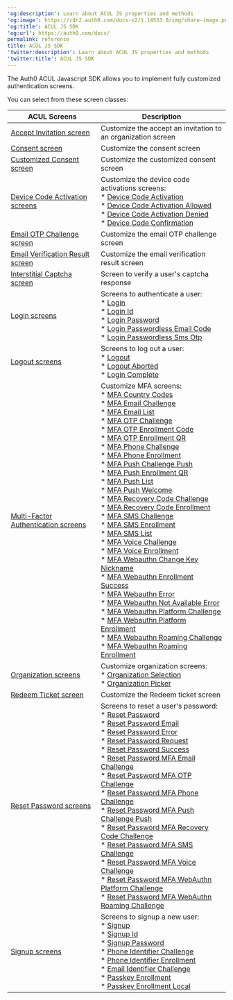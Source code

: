---
'og:description': Learn about ACUL JS properties and methods
'og:image': https://cdn2.auth0.com/docs-v2/1.14553.0/img/share-image.png
'og:title': ACUL JS SDK
'og:url': https://auth0.com/docs/
permalink: reference
title: ACUL JS SDK
'twitter:description': Learn about ACUL JS properties and methods
'twitter:title': ACUL JS SDK
---
The Auth0 ACUL Javascript SDK allows you to implement fully customized authentication screens.

You can select from these screen classes:

<table class="table"><thead>
<tr>
<th><strong>ACUL Screens</strong></th>
<th><strong>Description</strong></th>
</tr>
</thead>
<tbody>
<tr>
<td><a href="/docs/customize/login-pages/advanced-customizations/reference/accept-invitation">Accept Invitation screen</a></td>
<td>Customize the accept an invitation to an organization screen</td>
</tr>
<tr>
<td><a href="/docs/customize/login-pages/advanced-customizations/reference/consent-screen-class">Consent screen</a></td>
<td>Customize the consent screen</td>
</tr>
<tr>
<td><a href="/docs/customize/login-pages/advanced-customizations/reference/customized-consent-screen-class">Customized Consent screen</a></td>
<td>Customize the customized consent screen</td>
</tr>
<tr>
<td><a href="/docs/customize/login-pages/advanced-customizations/reference/device-code-activation">Device Code Activation screens</a></td>
<td>Customize the device code activations screens: <br/>* <a href="/docs/customize/login-pages/advanced-customizations/reference/device-code-activation#device-code-activation-screen-class">Device Code Activation</a> <br/>* <a href="/docs/customize/login-pages/advanced-customizations/reference/device-code-activation#device-code-activation-allowed-screen-class">Device Code Activation Allowed</a> <br/>* <a href="/docs/customize/login-pages/advanced-customizations/reference/device-code-activation#device-code-activation-denied-screen-class">Device Code Activation Denied</a> <br/>* <a href="/docs/customize/login-pages/advanced-customizations/reference/device-code-activation#device-code-confirmation-screen-class">Device Code Confirmation</a></td>
</tr>
<tr>
<td><a href="/docs/customize/login-pages/advanced-customizations/reference/email-otp-challenge-screen-class">Email OTP Challenge screen</a></td>
<td>Customize the email OTP challenge screen</td>
</tr>
<tr>
<td><a href="/docs/customize/login-pages/advanced-customizations/reference/email-verification-result-screen-class">Email Verification Result screen</a></td>
<td>Customize the email verification result screen</td>
</tr>
<tr>
<td><a href="/docs/customize/login-pages/advanced-customizations/reference/interstitial-captcha-screen-class">Interstitial Captcha screen</a></td>
<td>Screen to verify a user's captcha response</td>
</tr>
<tr>
<td><a href="/docs/customize/login-pages/advanced-customizations/reference/login-screen-classes">Login screens</a></td>
<td>Screens to authenticate a user: <br/>* <a href="/docs/customize/login-pages/advanced-customizations/reference/login-screen-classes#login-screen-class">Login</a> <br/>* <a href="/docs/customize/login-pages/advanced-customizations/reference/login-screen-classes#login-id-screen-class">Login Id</a> <br/>* <a href="/docs/customize/login-pages/advanced-customizations/reference/login-screen-classes#login-password-screen-class">Login Password</a> <br/>* <a href="/docs/customize/login-pages/advanced-customizations/reference/login-screen-classes#login-passwordless-email-code-screen-class">Login Passwordless Email Code</a> <br/>* <a href="/docs/customize/login-pages/advanced-customizations/reference/login-screen-classes#login-passwordless-sms-otp-screen-class">Login Passwordless Sms Otp</a></td>
</tr>
<tr>
<td><a href="/docs/customize/login-pages/advanced-customizations/reference/logout-screen-classes">Logout screens</a></td>
<td>Screens to log out a user: <br/>* <a href="/docs/customize/login-pages/advanced-customizations/reference/logout-screen-classes#logout-screen-class">Logout</a> <br/>* <a href="/docs/customize/login-pages/advanced-customizations/reference/logout-screen-classes#logout-aborted-screen-classs">Logout Aborted</a> <br/>* <a href="/docs/customize/login-pages/advanced-customizations/reference/logout-screen-classes#logout-complete-screen-class">Login Complete</a></td>
</tr>
<tr>
<td><a href="/docs/customize/login-pages/advanced-customizations/reference/mfa">Multi-Factor Authentication screens</a></td>
<td>Customize MFA screens: <br/>* <a href="/docs/customize/login-pages/advanced-customizations/reference/mfa/mfa-sms#mfa-country-codes-screen-class">MFA Country Codes</a> <br/>* <a href="/docs/customize/login-pages/advanced-customizations/reference/mfa/mfa-email#mfa-email-challenge-screen-class">MFA Email Challenge</a> <br/>* <a href="/docs/customize/login-pages/advanced-customizations/reference/mfa/mfa-email#mfa-email-list-screen-class">MFA Email List</a> <br/>* <a href="/docs/customize/login-pages/advanced-customizations/reference/mfa/mfa-otp#mfa-otp-challenge-screen-class">MFA OTP Challenge</a> <br/>* <a href="/docs/customize/login-pages/advanced-customizations/reference/mfa/mfa-otp#mfa-otp-enrollment-code-screen-class">MFA OTP Enrollment Code</a> <br/>* <a href="/docs/customize/login-pages/advanced-customizations/reference/mfa/mfa-otp#mfa-otp-enrollment-qr-screen-class">MFA OTP Enrollment QR</a> <br/>* <a href="/docs/customize/login-pages/advanced-customizations/reference/mfa/mfa-phone#mfa-phone-challenge-screen-class">MFA Phone Challenge</a> <br/>* <a href="/docs/customize/login-pages/advanced-customizations/reference/mfa/mfa-phone#mfa-phone-enrollment-screen-class">MFA Phone Enrollment</a> <br/>* <a href="/docs/customize/login-pages/advanced-customizations/reference/mfa/mfa-push#mfa-push-challenge-push-screen-class">MFA Push Challenge Push</a> <br/>* <a href="/docs/customize/login-pages/advanced-customizations/reference/mfa/mfa-push#mfa-push-enrollment-qr-screen-class">MFA Push Enrollment QR</a> <br/>* <a href="/docs/customize/login-pages/advanced-customizations/reference/mfa/mfa-push#mfa-push-list-screen-class">MFA Push List</a> <br/>* <a href="/docs/customize/login-pages/advanced-customizations/reference/mfa/mfa-push#mfa-push-welcome-screen-class">MFA Push Welcome</a> <br/>* <a href="/docs/customize/login-pages/advanced-customizations/reference/mfa/mfa-recovery-code#mfa-recovery-code-challenge-screen-class">MFA Recovery Code Challenge</a> <br/>* <a href="/docs/customize/login-pages/advanced-customizations/reference/mfa/mfa-recovery-code#mfa-recovery-code-enrollment-screen-class">MFA Recovery Code Enrollment</a><br/>* <a href="/docs/customize/login-pages/advanced-customizations/reference/mfa/mfa-sms#mfa-sms-challenge-screen-class">MFA SMS Challenge</a> <br/>* <a href="/docs/customize/login-pages/advanced-customizations/reference/mfa/mfa-sms#mfa-sms-enrollment-screen-class">MFA SMS Enrollment</a> <br/>* <a href="/docs/customize/login-pages/advanced-customizations/reference/mfa/mfa-sms#mfa-sms-list-screen-class">MFA SMS List</a> <br/>* <a href="/docs/customize/login-pages/advanced-customizations/reference/mfa/mfa-voice#mfa-voice-challenge-screen-class">MFA Voice Challenge</a> <br/>* <a href="/docs/customize/login-pages/advanced-customizations/reference/mfa/mfa-voice#mfa-voice-enrollment-screen-class">MFA Voice Enrollment</a> <br/>* <a href="/docs/customize/login-pages/advanced-customizations/reference/mfa/mfa-webauthn#mfa-webauthn-change-key-nickname-screen-class">MFA Webauthn Change Key Nickname</a> <br/>* <a href="/docs/customize/login-pages/advanced-customizations/reference/mfa/mfa-webauthn#mfa-webauthn-enrollment-success-screen-class">MFA Webauthn Enrollment Success</a> <br/>* <a href="/docs/customize/login-pages/advanced-customizations/reference/mfa/mfa-webauthn#mfa-webauthn-error-screen-class">MFA Webauthn Error</a> <br/>* <a href="/docs/customize/login-pages/advanced-customizations/reference/mfa/mfa-webauthn#mfa-webauthn-not-available-error-screen-class">MFA Webauthn Not Available Error</a> <br/>* <a href="/docs/customize/login-pages/advanced-customizations/reference/mfa/mfa-webauthn#mfa-webauthn-platform-challenge-screen-class">MFA Webauthn Platform Challenge</a> <br/>* <a href="/docs/customize/login-pages/advanced-customizations/reference/mfa/mfa-webauthn#mfa-webauthn-platform-enrollment-screen-class">MFA Webauthn Platform Enrollment</a> <br/>* <a href="/docs/customize/login-pages/advanced-customizations/reference/mfa/mfa-webauthn#mfa-webauthn-roaming-challenge-screen-class">MFA Webauthn Roaming Challenge</a> <br/>* <a href="/docs/customize/login-pages/advanced-customizations/reference/mfa/mfa-webauthn#mfa-webauthn-roaming-enrollment-screen-class">MFA Webauthn Roaming Enrollment</a></td>
</tr>
<tr>
<td><a href="/docs/customize/login-pages/advanced-customizations/reference/organization">Organization screens</a></td>
<td>Customize organization screens: <br/>* <a href="/docs/customize/login-pages/advanced-customizations/reference/organization#organization-selection-screen-class">Organization Selection</a> <br/>* <a href="/docs/customize/login-pages/advanced-customizations/reference/organization#organization-picker-screen-class">Organization Picker</a></td>
</tr>
<tr>
<td><a href="/docs/customize/login-pages/advanced-customizations/reference/redeem-ticket">Redeem Ticket screen</a></td>
<td>Customize the Redeem ticket screen</td>
</tr>
<tr>
<td><a href="/docs/customize/login-pages/advanced-customizations/reference/reset-password-screen-classes">Reset Password screens</a></td>
<td>Screens to reset a user's password:  <br/>* <a href="/docs/customize/login-pages/advanced-customizations/reference/reset-password-screen-classes#reset-password-screen-class">Reset Password</a> <br/>* <a href="/docs/customize/login-pages/advanced-customizations/reference/reset-password-screen-classes#reset-password-email-screen-class">Reset Password Email</a> <br/>* <a href="/docs/customize/login-pages/advanced-customizations/reference/reset-password-screen-classes#reset-password-error-screen-class">Reset Password Error</a> <br/>* <a href="/docs/customize/login-pages/advanced-customizations/reference/reset-password-screen-classes#reset-password-request-screen-class">Reset Password Request</a> <br/>* <a href="/docs/customize/login-pages/advanced-customizations/reference/reset-password-screen-classes#reset-password-success-screen-class">Reset Password Success</a> <br/>* <a href="/docs/customize/login-pages/advanced-customizations/reference/reset-password-screen-classes#reset-password-mfa-email-challenge-screen-class">Reset Password MFA Email Challenge</a> <br/>* <a href="/docs/customize/login-pages/advanced-customizations/reference/reset-password-screen-classes#reset-password-mfa-otp-challenge-screen-class">Reset Password MFA OTP Challenge</a> <br/>* <a href="/docs/customize/login-pages/advanced-customizations/reference/reset-password-screen-classes#reset-password-mfa-phone-challenge-screen-class">Reset Password MFA Phone Challenge</a> <br/>* <a href="/docs/customize/login-pages/advanced-customizations/reference/reset-password-screen-classes#reset-password-mfa-push-challenge-push-screen-class">Reset Password MFA Push Challenge Push</a> <br/>* <a href="/docs/customize/login-pages/advanced-customizations/reference/reset-password-screen-classes#reset-password-mfa-recovery-code-challenge-screen-class">Reset Password MFA Recovery Code Challenge</a> <br/>* <a href="/docs/customize/login-pages/advanced-customizations/reference/reset-password-screen-classes#reset-password-mfa-sms-challenge-screen-class">Reset Password MFA SMS Challenge</a> <br/>* <a href="/docs/customize/login-pages/advanced-customizations/reference/reset-password-screen-classes#reset-password-mfa-voice-challenge-screen-class">Reset Password MFA Voice Challenge</a> <br/>* <a href="/docs/customize/login-pages/advanced-customizations/reference/reset-password-screen-classes#reset-password-mfa-webauthn-platform-challenge-screen-class">Reset Password MFA WebAuthn Platform Challenge</a> <br/>* <a href="/docs/customize/login-pages/advanced-customizations/reference/reset-password-screen-classes#reset-password-mfa-webauthn-roaming-challenge-screen-class">Reset Password MFA WebAuthn Roaming  Challenge</a></td>
</tr>
<tr>
<td><a href="/docs/customize/login-pages/advanced-customizations/reference/signup-screen-classes">Signup screens</a></td>
<td>Screens to signup a new user:  <br/>* <a href="/docs/customize/login-pages/advanced-customizations/reference/signup-screen-classes#signup-screen-class">Signup</a> <br/>* <a href="/docs/customize/login-pages/advanced-customizations/reference/signup-screen-classes#signup-id-screen-class">Signup Id</a> <br/>* <a href="/docs/customize/login-pages/advanced-customizations/reference/signup-screen-classes#signup-password-screen-class">Signup Password</a> <br/>* <a href="/docs/customize/login-pages/advanced-customizations/reference/signup-screen-classes#phone-identifier-challenge-screen-class">Phone Identifier Challenge</a> <br/>* <a href="/docs/customize/login-pages/advanced-customizations/reference/signup-screen-classes#phone-identifier-enrollment-screen-class">Phone Identifier Enrollment</a> <br/>* <a href="/docs/customize/login-pages/advanced-customizations/reference/signup-screen-classes#email-identifier-challenge-screen-class">Email Identifier Challenge</a> <br/>* <a href="/docs/customize/login-pages/advanced-customizations/reference/signup-screen-classes#passkey-enrollment-screen-class">Passkey Enrollment</a> <br/>* <a href="/docs/customize/login-pages/advanced-customizations/reference/signup-screen-classes#passkey-enrollment-local-screen-class">Passkey Enrollment Local</a></td>
</tr>
</tbody>
</table>